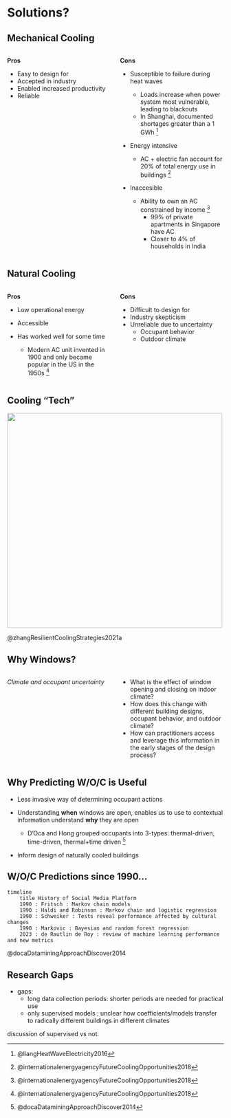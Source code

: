 # Solutions? 

## Mechanical Cooling 
:::: {.columns}

::: {.column width="50%"}
**Pros**

- Easy to design for 
- Accepted in industry 
- Enabled increased productivity 
- Reliable
:::



::: {.column width="50%" .fragment .incremental}
**Cons** 

- Susceptible to failure during heat waves 

  ::: {.small-bullet}
  - Loads increase when power system most vulnerable, leading to blackouts 
  - In Shanghai, documented shortages greater than a 1 GWh ^[@liangHeatWaveElectricity2016]
  :::

- Energy intensive 

  ::: {.small-bullet}
  - AC + electric fan account for 20% of total energy use in buildings ^[@internationalenergyagencyFutureCoolingOpportunities2018]
  :::

- Inaccesible 

  ::: {.small-bullet}
  - Ability to own an AC constrained by income ^[@internationalenergyagencyFutureCoolingOpportunities2018]
    - 99% of private apartments in Singapore have AC
    - Closer to 4% of households in India 
  :::
:::

::::

<!-- ## Viscous Cycle  -->
<!-- TODO figure of visous cycle  -->


## Natural Cooling 
:::: {.columns}

::: {.column width="50%"}
**Pros**

- Low operational energy 
- Accessible 
- Has worked well for some time 

  ::: {.small-bullet}
  - Modern AC unit invented in 1900 and only became popular in the US in the 1950s ^[@internationalenergyagencyFutureCoolingOpportunities2018]
  :::
:::

::: {.column width="50%" .fragment}
**Cons**

- Difficult to design for 
- Industry skepticism 
- Unreliable due to uncertainty 
  - Occupant behavior 
  - Outdoor climate 

:::

::::


## Cooling "Tech"
![](figures/background/cooling_strategies.png){height=500 fig-align="center"}

::: aside
@zhangResilientCoolingStrategies2021a
:::


## Why Windows?
:::: {.columns }



::: {.column width="50%"}

:::{.styled-side}
  *Climate and occupant uncertainty*
:::

:::


::: {.column width="50%"}

:::{.incremental}

  - What is the effect of window opening and closing on indoor climate?
  - How does this change with different building designs, occupant behavior, and outdoor climate?
  - How can practitioners access and leverage this information in the early stages of the design process? 

:::

:::

::::

## Why Predicting W/O/C is Useful

::: {.incremental}
- Less invasive way of determining occupant actions

- Understanding **when** windows are open, enables us to use to contextual information understand **why** they are open

  :::{.small-bullet}
  - D'Oca and Hong grouped occupants into 3-types: thermal-driven, time-driven, thermal+time driven ^[@docaDataminingApproachDiscover2014]
  :::

- Inform design of naturally cooled buildings
:::

## W/O/C Predictions since 1990...
```mermaid

timeline
    title History of Social Media Platform
    1990 : Fritsch : Markov chain models 
    1990 : Haldi and Robinson : Markov chain and logistic regression 
    1990 : Schweiker : Tests reveal performance affected by cultural changes
    1990 : Markovic : Bayesian and random forest regression 
    2023 : de Rautlin de Roy : review of machine learning performance and new metrics

```

<!-- TODO timeline   -->
  <!-- - Dai 2020 Table 1 => popular methods + Fig 5 => frequency of ML methods used, 4.2.1 = prediction of window opening closing action 
    - fritsch, 1990 [54] Markov chain methods 
    - Haldi and Robinson [78] markov chain + logistic regression 
    - Schweiker [79] tested this (also the source of external data!) => differences in culture meant different performance 
    - Markovic [80] Bayesian and random forest 
    - de rautlin de roy, 2023, looked at different learning techniques  -->


::: aside
@docaDataminingApproachDiscover2014
:::

## Research Gaps 
<!-- TODO table with author, length of data collected, location, method, and supervised/not    -->
  - gaps:  
    - long data collection periods: shorter periods are needed for practical use
    - only supervised models : unclear how coefficients/models transfer to radically different buildings in different climates


::: aside
discussion of supervised vs not.
::: 